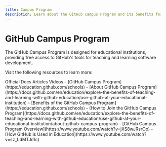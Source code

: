 ```yaml
---
title: Campus Program
description: Learn about the GitHub Campus Program and its benefits for educational institutions
---
```


# GitHub Campus Program

The GitHub Campus Program is designed for educational institutions, providing free access to GitHub's tools for teaching and learning software development.

Visit the following resources to learn more:

<Tabs defaultValue="article">
<TabsList>
<TabsTrigger value="official">Official Docs</TabsTrigger>
<TabsTrigger value="article">Articles</TabsTrigger>
<TabsTrigger value="video">Videos</TabsTrigger>
</TabsList>

<TabsContent value="official">
- [GitHub Campus Program](https://education.github.com/schools)
- [About GitHub Campus Program](https://docs.github.com/en/education/explore-the-benefits-of-teaching-and-learning-with-github-education/use-github-at-your-educational-institution)
</TabsContent>
<TabsContent value="article">
- [Benefits of the GitHub Campus Program](https://education.github.com/schools)
- [How to Join the GitHub Campus Program](https://docs.github.com/en/education/explore-the-benefits-of-teaching-and-learning-with-github-education/use-github-at-your-educational-institution/about-github-campus-program)
</TabsContent>
<TabsContent value="video">
- [GitHub Campus Program Overview](https://www.youtube.com/watch?v=jXS8wJRsrOo)
- [How GitHub is Used in Education](https://www.youtube.com/watch?v=sz_LdMTJn1c)
</TabsContent>
</Tabs>
